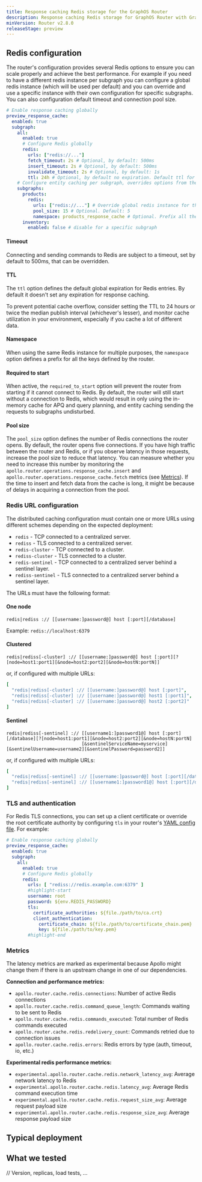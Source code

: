 ```yaml
---
title: Response caching Redis storage for the GraphOS Router
description: Response caching Redis storage for GraphOS Router with GraphOS Enterprise.
minVersion: Router v2.8.0
releaseStage: preview
---
```



## Redis configuration

The router's configuration provides several Redis options to ensure you can scale properly and achieve the best performance.
For example if you need to have a different redis instance per subgraph you can configure a global redis instance (which will be used per default) and you can override and use a specific instance with their own configuration for specific subgraphs. You can also configuration default timeout and connection pool size.

```yaml title="router.yaml"
# Enable response caching globally
preview_response_cache:
  enabled: true
  subgraph:
    all:
      enabled: true
      # Configure Redis globally
      redis:
        urls: ["redis://..."]
        fetch_timeout: 2s # Optional, by default: 500ms
        insert_timeout: 2s # Optional, by default: 500ms
        invalidate_timeout: 2s # Optional, by default: 1s
        ttl: 24h # Optional, by default no expiration. Default ttl for data saved in redis
    # Configure entity caching per subgraph, overrides options from the "all" section
    subgraphs:
      products:
        redis:
          urls: ["redis://..."] # Override global redis instance for this specific subgraph
          pool_size: 15 # Optional. Default: 5
          namespace: products_response_cache # Optional. Prefix all the cached entries in Redis with this prefix in Redis key
      inventory:
        enabled: false # disable for a specific subgraph
```

#### Timeout
Connecting and sending commands to Redis are subject to a timeout, set by default to 500ms, that can be overridden.


#### TTL
The `ttl` option defines the default global expiration for Redis entries. By default it doesn't set any expiration for response caching.

To prevent potential cache overflow, consider setting the TTL to 24 hours or twice the median publish interval (whichever's lesser), and monitor cache utilization in your environment, especially if you cache a lot of different data.

#### Namespace

When using the same Redis instance for multiple purposes, the `namespace` option defines a prefix for all the keys defined by the router.

#### Required to start

When active, the `required_to_start` option will prevent the router from starting if it cannot connect to Redis. By default, the router will still start without a connection to Redis, which would result in only using the in-memory cache for APQ and query planning, and entity caching sending the requests to subgraphs undisturbed.

#### Pool size

The <code>pool_size</code> option defines the number of Redis connections the router opens. By default, the router opens five connections. If you have high traffic between the router and Redis, or if you observe latency in those requests, increase the pool size to reduce that latency. You can measure whether you need to increase this number by monitoring the <code>apollo.router.operations.response_cache.insert</code> and <code>apollo.router.operations.response_cache.fetch</code> metrics (see [Metrics](#metrics)). If the time to insert and fetch data from the cache is long, it might be because of delays in acquiring a connection from the pool.

### Redis URL configuration

The distributed caching configuration must contain one or more URLs using different schemes depending on the expected deployment:

* `redis` - TCP connected to a centralized server.
* `rediss` - TLS connected to a centralized server.
* `redis-cluster` - TCP connected to a cluster.
* `rediss-cluster` - TLS connected to a cluster.
* `redis-sentinel` - TCP connected to a centralized server behind a sentinel layer.
* `rediss-sentinel` - TLS connected to a centralized server behind a sentinel layer.

The URLs must have the following format:

#### One node

```
redis|rediss :// [[username:]password@] host [:port][/database]
```

Example: `redis://localhost:6379`

#### Clustered

```
redis|rediss[-cluster] :// [[username:]password@] host [:port][?[node=host1:port1][&node=host2:port2][&node=hostN:portN]]
```

or, if configured with multiple URLs:

```yaml
[
  "redis|rediss[-cluster] :// [[username:]password@] host [:port]",
  "redis|rediss[-cluster] :// [[username:]password@] host1 [:port1]",
  "redis|rediss[-cluster] :// [[username:]password@] host2 [:port2]"
]
```

#### Sentinel

```
redis|rediss[-sentinel] :// [[username1:]password1@] host [:port][/database][?[node=host1:port1][&node=host2:port2][&node=hostN:portN]
                            [&sentinelServiceName=myservice][&sentinelUsername=username2][&sentinelPassword=password2]]
```

or, if configured with multiple URLs:

```yaml
[
  "redis|rediss[-sentinel] :// [[username:]password@] host [:port][/database][?[&sentinelServiceName=myservice][&sentinelUsername=username2][&sentinelPassword=password2]]",
  "redis|rediss[-sentinel] :// [[username1:]password1@] host [:port][/database][?[&sentinelServiceName=myservice][&sentinelUsername=username2][&sentinelPassword=password2]]"
]
```

### TLS and authentication

For Redis TLS connections, you can set up a client certificate or override the root certificate authority by configuring `tls` in your router's [YAML config file](https://www.apollographql.com/docs/router/overview/#yaml-config-file). For example:

```yaml title="router.yaml"
# Enable response caching globally
preview_response_cache:
  enabled: true
  subgraph:
    all:
      enabled: true
      # Configure Redis globally
      redis:
        urls: [ "rediss://redis.example.com:6379" ]
        #highlight-start
        username: root
        password: ${env.REDIS_PASSWORD}
        tls:
          certificate_authorities: ${file./path/to/ca.crt}
          client_authentication:
            certificate_chain: ${file./path/to/certificate_chain.pem}
            key: ${file./path/to/key.pem}
        #highlight-end
```

### Metrics
The latency metrics are marked as experimental because Apollo might change them if there is an upstream change in one of our dependencies.

**Connection and performance metrics:**
  - `apollo.router.cache.redis.connections`: Number of active Redis connections
  - `apollo.router.cache.redis.command_queue_length`: Commands waiting to be sent to Redis
  - `apollo.router.cache.redis.commands_executed`: Total number of Redis commands executed
  - `apollo.router.cache.redis.redelivery_count`: Commands retried due to connection issues
  - `apollo.router.cache.redis.errors`: Redis errors by type (auth, timeout, io, etc.)

**Experimental redis performance metrics:**
  - `experimental.apollo.router.cache.redis.network_latency_avg`: Average network latency to Redis
  - `experimental.apollo.router.cache.redis.latency_avg`: Average Redis command execution time
  - `experimental.apollo.router.cache.redis.request_size_avg`: Average request payload size
  - `experimental.apollo.router.cache.redis.response_size_avg`: Average response payload size

## Typical deployment

## What we tested
// Version, replicas, load tests, ...
